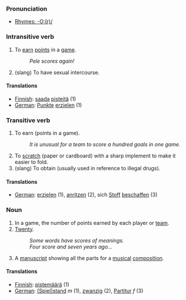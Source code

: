 ===Pronunciation===
*[[Rhymes:English:-O:(r)/|Rhymes: -O:(r)/]]

===Intransitive verb===

# To [[earn]] [[point]]s in a [[game]].
#: ''Pele scores again!''
# (slang) To have sexual intercourse.

====Translations====
*[[Finnish]]: [[saada]] [[pisteitä]] (1)
*[[German]]: [[Punkt]]e [[erzielen]] (1)

===Transitive verb===

# To earn (points in a game).
#: ''It is unusual for a team to score a hundred goals in one game.''
# To [[scratch]] (paper or cardboard) with a sharp implement to make it easier to fold.
# (slang) To obtain (usually used in reference to illegal drugs).

====Translations====
*[[German]]: [[erzielen]] (1), [[anritzen]] (2), sich [[Stoff]] [[beschaffen]] (3)

===Noun===

# In a game, the number of points earned by each player or [[team]].
# [[Twenty]].
#: ''Some words have scores of meanings.''
#: ''Four score and seven years ago...''
# A [[manuscript]] showing all the parts for a [[musical]] [[composition]].

====Translations====
*[[Finnish]]: [[pistemäärä]] (1)
*[[German]]: [[Spielstand|(Spiel)stand]] ''m'' (1), [[zwanzig]] (2), [[Partitur]] ''f'' (3)